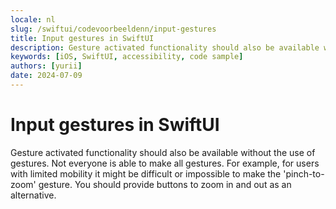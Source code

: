 ```yaml
---
locale: nl
slug: /swiftui/codevoorbeeldenn/input-gestures
title: Input gestures in SwiftUI
description: Gesture activated functionality should also be available without the use of gestures.
keywords: [iOS, SwiftUI, accessibility, code sample]
authors: [yurii]
date: 2024-07-09
---
```


# Input gestures in SwiftUI

Gesture activated functionality should also be available without the use of gestures. Not everyone is able to make all gestures. For example, for users with limited mobility it might be difficult or impossible to make the 'pinch-to-zoom' gesture. You should provide buttons to zoom in and out as an alternative.

<CodeSample id="input-gestures" platform="swiftui" locale="nl"/>
